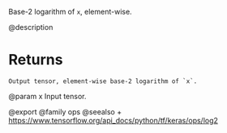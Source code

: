 Base-2 logarithm of `x`, element-wise.

@description

# Returns
    Output tensor, element-wise base-2 logarithm of `x`.

@param x Input tensor.

@export
@family ops
@seealso
+ <https://www.tensorflow.org/api_docs/python/tf/keras/ops/log2>
